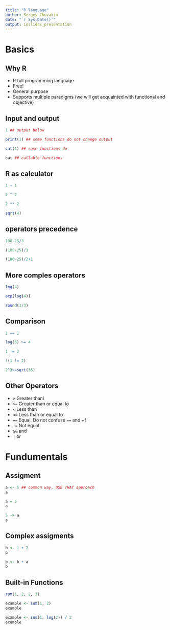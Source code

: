 ```yaml
---
title: "R language"
author: Sergey Chuvakin
date: "`r Sys.Date()`"
output: ioslides_presentation
---
```


# Basics

## Why R

- R full programming language
- Free!
- General purpose 
- Supports multiple paradigms (we will get acquainted with functional and objective)

## Input and output

```r
1 ## output below
```

```r
print(1) ## some functions do not change output
```

```r
cat(1) ## some functions do 
```

```r
cat ## callable functions 
```

## R as calculator

```r
1 + 1
```

```r
2 ^ 2
```

```r
2 ** 2
```

```r
sqrt(4)
```

## operators precedence

```r
100-25/3
```

```r
(100-25)/3
```


```r
(100-25)/2+1
```

## More comples operators

```r
log(4)
```

```r
exp(log(4))
```


```r
round(1/3)
```

## Comparison

```r
1 == 1
```

```r
log(6) >= 4
```

```r
1 != 2
```

```r
!(1 != 2)
```

```r
2^3<=sqrt(36)
```

## Other Operators

- `>` Greater thanI
- `>=` Greater than or equal to 
- `<` Less than
- `<=` Less than or equal to
- `==` Equal. Do not confuse `==` and `=`  !
- `!=` Not equal
- `&&` and
- `|` or

# Fundumentals

## Assigment

```r
a <- 5 ## common way, USE THAT approach
a
```

```r
a = 5
a
```

```r
5 -> a
a
```

## Complex assigments

```r
b <- 1 + 2
b
```

```r
b <- b + a
b
```

## Built-in Functions 

```r
sum(1, 2, 2, 3)
```

```r
example <- sum(1, 2)
example
```

```r
example <- sum(1, log(2)) / 2
example
```
